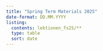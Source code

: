 ```yaml
---
title: "Spring Term Materials 2025"
date-format: DD.MM.YYYY
listing:
  contents: lektionen_fs25/**
  type: table
  sort: date
---
```


